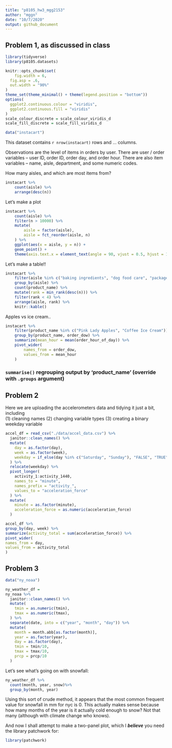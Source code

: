```yaml
---
title: "p8105_hw3_mgg2153"
author: "mggn"
date: "10/7/2020"
output: github_document
---
```


## Problem 1, as discussed in class

```r
library(tidyverse)
library(p8105.datasets)

knitr::opts_chunk$set(
	fig.width = 6, 
  fig.asp = .6,
  out.width = "90%"
)
theme_set(theme_minimal() + theme(legend.position = "bottom"))
options(
  ggplot2.continuous.colour = "viridis",
  ggplot2.continuous.fill = "viridis"
)
scale_colour_discrete = scale_colour_viridis_d
scale_fill_discrete = scale_fill_viridis_d
```

```r
data("instacart")
```

This dataset contains `r nrow(instacart)` rows and ... columns. 

Observations are the level of items in orders by user. There are user / order variables -- user ID, order ID, order day, and order hour. There are also item variables -- name, aisle, department, and some numeric codes. 

How many aisles, and which are most items from?

```r
instacart %>% 
	count(aisle) %>% 
	arrange(desc(n))
```


Let's make a plot

```r
instacart %>% 
	count(aisle) %>% 
	filter(n > 10000) %>% 
	mutate(
		aisle = factor(aisle),
		aisle = fct_reorder(aisle, n)
	) %>% 
	ggplot(aes(x = aisle, y = n)) + 
	geom_point() + 
	theme(axis.text.x = element_text(angle = 90, vjust = 0.5, hjust = 1))
```


Let's make a table!!

```r
instacart %>% 
	filter(aisle %in% c("baking ingredients", "dog food care", "packaged vegetables fruits")) %>% 
	group_by(aisle) %>% 
	count(product_name) %>% 
	mutate(rank = min_rank(desc(n))) %>% 
	filter(rank < 4) %>% 
	arrange(aisle, rank) %>% 
	knitr::kable()
```


Apples vs ice cream..

```r
instacart %>% 
	filter(product_name %in% c("Pink Lady Apples", "Coffee Ice Cream")) %>% 
	group_by(product_name, order_dow) %>% 
	summarize(mean_hour = mean(order_hour_of_day)) %>% 
	pivot_wider(
		names_from = order_dow,
		values_from = mean_hour
	)
```


### `summarise()` regrouping output by 'product_name' (override with `.groups` argument)

## Problem 2

Here we are uploading the accelerometers data and tidying it just a bit, including  
(1) cleaning names  (2) changing variable types  (3) creating a binary weekday variable

```r
accel_df = read_csv("./data/accel_data.csv") %>%
  janitor::clean_names() %>%
  mutate(
    day = as.factor(day),
    week = as.factor(week),
    weekday = if_else(day %in% c("Saturday", "Sunday"), "FALSE", "TRUE")
  ) %>%
  relocate(weekday) %>%
  pivot_longer(
    activity_1:activity_1440,
    names_to = "minute",
    names_prefix = "activity_",
    values_to = "acceleration_force"
  ) %>%
  mutate(
    minute = as.factor(minute),
    acceleration_force = as.numeric(acceleration_force)
  )
```


```r
accel_df %>%
group_by(day, week) %>%
summarize(activity_total = sum(acceleration_force)) %>%
pivot_wider(
names_from = day,
values_from = activity_total
)
```


## Problem 3

```r

data("ny_noaa")

ny_weather_df =
ny_noaa %>%
  janitor::clean_names() %>%
  mutate(
    tmin = as.numeric(tmin),
    tmax = as.numeric(tmax),
  ) %>%
  separate(date, into = c("year", "month", "day")) %>%
  mutate(
    month = month.abb[as.factor(month)],
    year = as.factor(year),
    day = as.factor(day),
    tmin = tmin/10,
    tmax = tmax/10,
    prcp = prcp/10
  )


```

Let's see what's going on with snowfall:
```r
ny_weather_df %>%
  count(month, year, snow)%>%
  group_by(month, year)
```

Using this sort of crude method, it appears that the most common frequent value for
snowfall in mm for nyc is 0. This actually makes sense because how many months of the year
is it actually cold enough to snow? Not that many (although with climate change who knows).

And now I shall attempt to make a two-panel plot, which I ***believe*** you need
the library patchwork for:

```r
library(patchwork)



```
